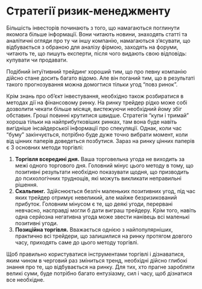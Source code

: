 
# Стратегії ризик-менеджменту

Більшість інвесторів починають з того, що намагаються поглинути якомога більше інформації. Вони читають новини, знаходять статті та аналітичні огляди про ту чи іншу компанію, намагаються з’ясувати, що відбувається з обраною для аналізу фірмою, заходять на форуми, читають те, що пишуть експерти, після чого видають свою відповідь: купувати чи продавати.

Подібний інтуїтивний трейдинг хороший тим, що про певну компанію дійсно стане досить багато відомо. Але він поганий тим, що в результаті такого прогнозування можна домогтися тільки угод “повз ринок”.

Крім знань про об’єкт інвестування, необхідно також розбиратися в методах дії на фінансовому ринку. На ринку трейдер рідко може собі дозволити чекати більше місяця, вистежуючи необхідний йому збіг обставин. Гроші повинні крутитися швидше. Стратегія “купи і тримай” хороша тільки на найприбутковіших ринках, там вона буде навіть вигідніше інсайдерської інформації про спекуляції. Однак, коли час “буму” закінчується, потрібно буде дуже точно вибрати момент, коли від цінних паперів доведеться позбутися. Зараз на ринку цінних паперів є 3 основних методи торгівлі:

1. <strong>Торгівля всередині дня.</strong> Ваша торговельна угода не виходить за межі одного торгового дня. Головний мінус цього методу в тому, що позитивні результати необхідно показувати щодня, що призводить до психологічних труднощів, які можуть викликати неправильні рішення.
2. <strong>Скальпинг.</strong> Здійснюється безліч маленьких позитивних угод, під час яких трейдер отримує невеликий, але майже безризикований прибуток. Головним мінусом є те, що деякі угоди, перервані невчасно, насправді могли б дати виграш трейдеру. Крім того, навіть одна серйозна негативна угода може звести нанівець всі маленькі позитивні угоди.
3. <strong>Позиційна торгівля.</strong> Вважається однією з найпопулярніших, практично всі трейдери, що залишилися на ринку протягом довгого часу, приходять саме до цього методу торгівлі.

Щоб правильно користуватися інструментами торгівлі і дізнаватися, яким чином в черговий раз зміниться тренд, необхідні дійсно глибокі знання про те, що відбувається на ринку. Для тих, хто прагне заробляти великі суми, буде потрібно багато ентузіазму, сил і часу, щоб дізнатися все необхідне.